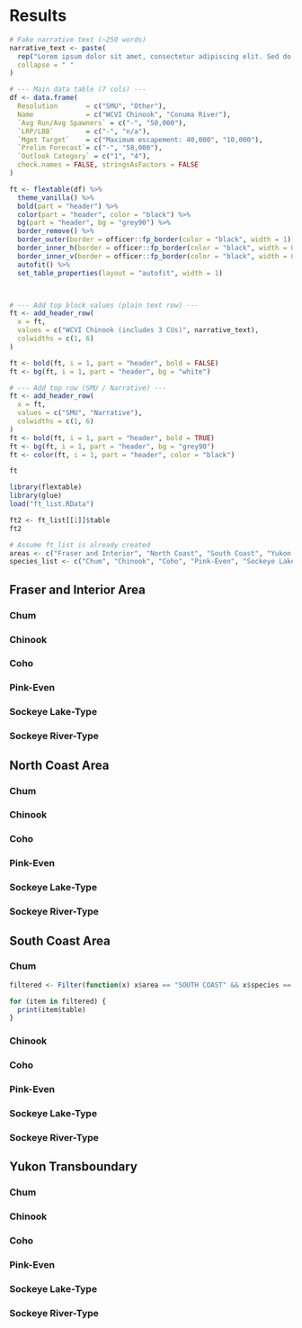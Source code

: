 # Results

```r

# Fake narrative text (~250 words)
narrative_text <- paste(
  rep("Lorem ipsum dolor sit amet, consectetur adipiscing elit. Sed do eiusmod tempor incididunt ut labore et dolore magna aliqua. ", 10),
  collapse = " "
)

# --- Main data table (7 cols) ---
df <- data.frame(
  Resolution       = c("SMU", "Other"),
  Name             = c("WCVI Chinook", "Conuma River"),
  `Avg Run/Avg Spawners` = c("-", "50,000"),
  `LRP/LBB`        = c("-", "n/a"),
  `Mgmt Target`    = c("Maximum escapement: 40,000", "10,000"),
  `Prelim Forecast`= c("-", "58,000"),
  `Outlook Category` = c("1", "4"),
  check.names = FALSE, stringsAsFactors = FALSE
)

ft <- flextable(df) %>%
  theme_vanilla() %>%
  bold(part = "header") %>%
  color(part = "header", color = "black") %>%
  bg(part = "header", bg = "grey90") %>%
  border_remove() %>%
  border_outer(border = officer::fp_border(color = "black", width = 1)) %>%
  border_inner_h(border = officer::fp_border(color = "black", width = 0.5)) %>%
  border_inner_v(border = officer::fp_border(color = "black", width = 0.5)) %>%
  autofit() %>%
  set_table_properties(layout = "autofit", width = 1)



# --- Add top block values (plain text row) ---
ft <- add_header_row(
  x = ft,
  values = c("WCVI Chinook (includes 3 CUs)", narrative_text),
  colwidths = c(1, 6)
)

ft <- bold(ft, i = 1, part = "header", bold = FALSE)
ft <- bg(ft, i = 1, part = "header", bg = "white")

# --- Add top row (SMU / Narrative) ---
ft <- add_header_row(
  x = ft,
  values = c("SMU", "Narrative"),
  colwidths = c(1, 6)
)
ft <- bold(ft, i = 1, part = "header", bold = TRUE)
ft <- bg(ft, i = 1, part = "header", bg = "grey90")
ft <- color(ft, i = 1, part = "header", color = "black")

ft

```


```r
library(flextable)
library(glue)
load("ft_list.RData")
```

```r
ft2 <- ft_list[[1]]$table
ft2
```



```r
# Assume ft_list is already created
areas <- c("Fraser and Interior", "North Coast", "South Coast", "Yukon Transboundary")
species_list <- c("Chum", "Chinook", "Coho", "Pink-Even", "Sockeye Lake-Type", "Sockeye River-Type")
```





## Fraser and Interior Area

### Chum


### Chinook


### Coho


### Pink-Even


### Sockeye Lake-Type



### Sockeye River-Type







## North Coast Area

### Chum


### Chinook


### Coho


### Pink-Even


### Sockeye Lake-Type



### Sockeye River-Type





## South Coast Area

### Chum
```r

filtered <- Filter(function(x) x$area == "SOUTH COAST" && x$species == "Chum", ft_list)

for (item in filtered) {
  print(item$table)
}


```

### Chinook


### Coho


### Pink-Even


### Sockeye Lake-Type



### Sockeye River-Type




## Yukon Transboundary

### Chum


### Chinook


### Coho


### Pink-Even


### Sockeye Lake-Type



### Sockeye River-Type




















